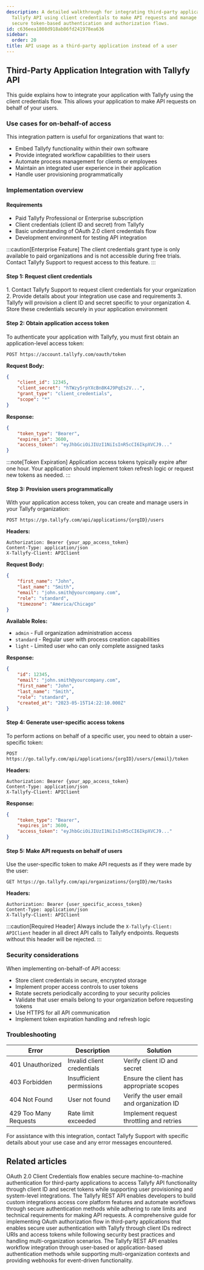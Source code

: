 ```yaml
---
description: A detailed walkthrough for integrating third-party applications with
  Tallyfy API using client credentials to make API requests and manage users through
  secure token-based authentication and authorization flows.
id: c636eea1808d918ab86fd241978ea636
sidebar:
  order: 20
title: API usage as a third-party application instead of a user
---
```



## Third-Party Application Integration with Tallyfy API

This guide explains how to integrate your application with Tallyfy using the client credentials flow. This allows your application to make API requests on behalf of your users.

### Use cases for on-behalf-of access

This integration pattern is useful for organizations that want to:

- Embed Tallyfy functionality within their own software
- Provide integrated workflow capabilities to their users
- Automate process management for clients or employees
- Maintain an integrated user experience in their application
- Handle user provisioning programmatically

### Implementation overview

#### Requirements

- Paid Tallyfy Professional or Enterprise subscription
- Client credentials (client ID and secret) from Tallyfy
- Basic understanding of OAuth 2.0 client credentials flow
- Development environment for testing API integration

:::caution[Enterprise Feature]
The client credentials grant type is only available to paid organizations and is not accessible during free trials. Contact Tallyfy Support to request access to this feature.
:::

#### Step 1: Request client credentials

<Steps>
1. Contact Tallyfy Support to request client credentials for your organization
2. Provide details about your integration use case and requirements
3. Tallyfy will provision a client ID and secret specific to your organization
4. Store these credentials securely in your application environment
</Steps>

#### Step 2: Obtain application access token

To authenticate your application with Tallyfy, you must first obtain an application-level access token:

```
POST https://account.tallyfy.com/oauth/token
```

**Request Body:**
```json
{
    "client_id": 12345,
    "client_secret": "hTWzy5rpYXcBn8K4J9PqEs2V...",
    "grant_type": "client_credentials",
    "scope": "*"
}
```

**Response:**
```json
{
    "token_type": "Bearer",
    "expires_in": 3600,
    "access_token": "eyJhbGciOiJIUzI1NiIsInR5cCI6IkpXVCJ9..."
}
```

:::note[Token Expiration]
Application access tokens typically expire after one hour. Your application should implement token refresh logic or request new tokens as needed.
:::

#### Step 3: Provision users programmatically

With your application access token, you can create and manage users in your Tallyfy organization:

```
POST https://go.tallyfy.com/api/applications/{orgID}/users
```

**Headers:**
```
Authorization: Bearer {your_app_access_token}
Content-Type: application/json
X-Tallyfy-Client: APIClient
```

**Request Body:**
```json
{
    "first_name": "John",
    "last_name": "Smith",
    "email": "john.smith@yourcompany.com",
    "role": "standard",
    "timezone": "America/Chicago"
}
```

**Available Roles:**
- `admin` - Full organization administration access
- `standard` - Regular user with process creation capabilities
- `light` - Limited user who can only complete assigned tasks

**Response:**
```json
{
    "id": 12345,
    "email": "john.smith@yourcompany.com",
    "first_name": "John",
    "last_name": "Smith",
    "role": "standard",
    "created_at": "2023-05-15T14:22:10.000Z"
}
```

#### Step 4: Generate user-specific access tokens

To perform actions on behalf of a specific user, you need to obtain a user-specific token:

```
POST https://go.tallyfy.com/api/applications/{orgID}/users/{email}/token
```

**Headers:**
```
Authorization: Bearer {your_app_access_token}
Content-Type: application/json
X-Tallyfy-Client: APIClient
```

**Response:**
```json
{
    "token_type": "Bearer",
    "expires_in": 3600,
    "access_token": "eyJhbGciOiJIUzI1NiIsInR5cCI6IkpXVCJ9..."
}
```

#### Step 5: Make API requests on behalf of users

Use the user-specific token to make API requests as if they were made by the user:

```
GET https://go.tallyfy.com/api/organizations/{orgID}/me/tasks
```

**Headers:**
```
Authorization: Bearer {user_specific_access_token}
Content-Type: application/json
X-Tallyfy-Client: APIClient
```

:::caution[Required Header]
Always include the `X-Tallyfy-Client: APIClient` header in all direct API calls to Tallyfy endpoints. Requests without this header will be rejected.
:::

### Security considerations

When implementing on-behalf-of API access:

- Store client credentials in secure, encrypted storage
- Implement proper access controls to user tokens
- Rotate secrets periodically according to your security policies
- Validate that user emails belong to your organization before requesting tokens
- Use HTTPS for all API communication
- Implement token expiration handling and refresh logic

### Troubleshooting

| Error | Description | Solution |
|-------|-------------|----------|
| 401 Unauthorized | Invalid client credentials | Verify client ID and secret |
| 403 Forbidden | Insufficient permissions | Ensure the client has appropriate scopes |
| 404 Not Found | User not found | Verify the user email and organization ID |
| 429 Too Many Requests | Rate limit exceeded | Implement request throttling and retries |

For assistance with this integration, contact Tallyfy Support with specific details about your use case and any error messages encountered.


## Related articles
<CardGrid>
<LinkTitleCard header="<b>Authentication > Use the Client Credentials Flow</b>" href="/products/pro/integrations/open-api/code-samples/authentication/client-credentials-flow/" > OAuth 2.0 Client Credentials flow enables secure machine-to-machine authentication for third-party applications to access Tallyfy API functionality through client ID and secret tokens while supporting user provisioning and system-level integrations. </LinkTitleCard>
<LinkTitleCard header="<b>Integrations > Open API</b>" href="/products/pro/integrations/open-api/" > The Tallyfy REST API enables developers to build custom integrations access core platform features and automate workflows through secure authentication methods while adhering to rate limits and technical requirements for making API requests. </LinkTitleCard>
<LinkTitleCard header="<b>Open Api > OAuth authorization flow for third-party applications</b>" href="/products/pro/integrations/open-api/oauth-authorization-flow/" > A comprehensive guide for implementing OAuth authorization flow in third-party applications that enables secure user authentication with Tallyfy through client IDs redirect URIs and access tokens while following security best practices and handling multi-organization scenarios. </LinkTitleCard>
<LinkTitleCard header="<b>Open Api > Integrate with Tallyfy using the API</b>" href="/products/pro/integrations/open-api/how-to-integrate-with-tallyfy-using-api/" > The Tallyfy REST API enables workflow integration through user-based or application-based authentication methods while supporting multi-organization contexts and providing webhooks for event-driven functionality. </LinkTitleCard>
</CardGrid>